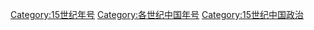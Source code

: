[[Category:15世纪年号|Category:15世纪年号]]
[[Category:各世纪中国年号|Category:各世纪中国年号]]
[[Category:15世纪中国政治|Category:15世纪中国政治]]
